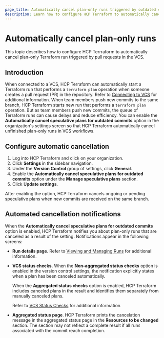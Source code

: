 ```yaml
---
page_title: Automatically cancel plan-only runs triggered by outdated commits
description: Learn how to configure HCP Terraform to automatically cancel Terraform plan operations triggered by pull requests when new commits are pushed to the VCS.
---
```


# Automatically cancel plan-only runs

This topic describes how to configure HCP Terrraform to automatically cancel plan-only Terraform run triggered by pull requests in the VCS. 

## Introduction
 
When connected to a VCS, HCP Terraform can automatically start a Terraform run that performs a `terraform plan` operation when someone creates a pull request (PR) in the repository. Refer to [Connecting to VCS](/terraform/cloud-docs/vcs) for additional information. 
When team members push new commits to the same branch, HCP Terraform starts new run that performs a `terraform plan` operation. But as team members push new commits, the queue of Terraform runs can cause delays and reduce efficiency. 
You can enable the **Automatically cancel speculative plans for outdated commits** option in the organization's settings screen so that HCP Terraform automatically cancel unfinished plan-only runs in VCS workflows.

## Configure automatic cancellation 

1. Log into HCP Terraform and click on your organization.
1. Click **Settings** in the sidebar navigation.
1. Under the **Version Control** group of settings, click **General**. 
1. Enable the **Automatically cancel speculative plans for outdated commits** option under the **Manage speculative plans** section.
1. Click **Update settings**.

After enabling the option, HCP Terraform cancels ongoing or pending speculative plans when new commits are received on the same branch.

## Automated cancellation notifications

When the **Automatically cancel speculative plans for outdated commits** option is enabled, HCP Terraform notifies you about plan-only runs that are canceled as a result of the setting.  Notifications appear in the following screens:

-  **Run details page**. Refer to [Viewing and Managing Runs](/terraform/cloud-docs/run/manage) for additional information.

- **VCS status checks**. When the **Non-aggregated status checks** option is enabled in the version control settings, the notification explicitly states when a plan has been canceled automatically.

    When the **Aggregated status checks** option is enabled, HCP Terraform includes canceled plans in the result and identifies them separately from manually canceled plans.  

    Refer to [VCS Status Checks](/terraform/cloud-docs/users-teams-organizations/organizations/vcs-status-checks) for additional information.
     
- **Aggregated status page**. HCP Terraform prints the cancelation message in the aggregated status page in the  **Resources to be changed** section. The section may not reflect a complete result if all runs associated with the commit reach completion.